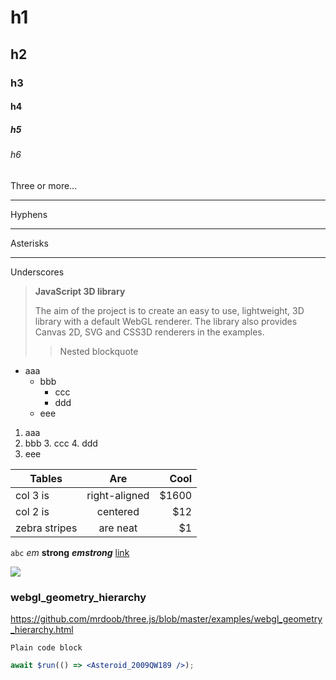 # h1
## h2
### h3
#### h4
##### h5
###### h6

Three or more...

---

Hyphens

***

Asterisks

___

Underscores

> **JavaScript 3D library**
>
> The aim of the project is to create an easy to use, lightweight, 3D library with a default WebGL renderer.
> The library also provides Canvas 2D, SVG and CSS3D renderers in the examples.
>
> > Nested blockquote

- aaa
  - bbb
    - ccc
    - ddd
  - eee

1. aaa
  2. bbb
    3. ccc
    4. ddd
  5. eee

| Tables        | Are           | Cool  |
| ------------- |:-------------:| -----:|
| col 3 is      | right-aligned | $1600 |
| col 2 is      | centered      |   $12 |
| zebra stripes | are neat      |    $1 |

`abc` *em* **strong** ***emstrong*** [link](https://google.com)

![](https://media.giphy.com/media/W5g5W5hMkzrJQDpN3P/giphy.gif)

### webgl_geometry_hierarchy

https://github.com/mrdoob/three.js/blob/master/examples/webgl_geometry_hierarchy.html

```
Plain code block
```

```jsx asteroid=2009QW189
await $run(() => <Asteroid_2009QW189 />);
```
